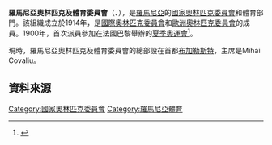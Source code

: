 {{Infobox National Olympic Committee
| title = 羅馬尼亞奧林匹克及體育委員會
| logo = 
| 國家或地區 = ROU
| 國家或地區編碼 = ROU
| 成立日期 = 1914年
| 加入國際奧委會 = 1914年
| 所屬成員 = [[歐洲奧林匹克委員會|歐洲奧林匹克委員會]]
| 總部 = 羅馬尼亞[[布加勒斯特|布加勒斯特]]
| 會長 = Mihai Covaliu 
| 秘書長 = George Boroi
| 網頁 = [http://www.cosr.ro 官方網頁]
}}
'''羅馬尼亞奧林匹克及體育委員會'''（{{lang-ro|Comitetul Olimpic și Sportiv Român, COSR}}、{{lang-en|Romanian Olympic and Sports Committee}}），是[[羅馬尼亞|羅馬尼亞]]的[[國家奧林匹克委員會|國家奧林匹克委員會]]和體育部門。該組織成立於1914年，是[[國際奧林匹克委員會|國際奧林匹克委員會]]和[[歐洲奧林匹克委員會|歐洲奧林匹克委員會]]的成員。1900年，首次派員參加在法國巴黎舉辦的[[1900年夏季奧林匹克運動會|夏季奧運會]]<ref>{{Cite web |url=http://www.sports-reference.com/olympics/countries/ROU/ |title=Romania |access-date=2014-06-22 |archive-url=https://web.archive.org/web/20110916081010/http://www.sports-reference.com/olympics/countries/ROU/ |archive-date=2011-09-16 |dead-url=yes }}</ref>。

現時，羅馬尼亞奧林匹克及體育委員會的總部設在首都[[布加勒斯特|布加勒斯特]]，主席是Mihai Covaliu。

==資料來源==
{{Reflist}}

{{歐洲奧林匹克委員會}}
{{Authority control}}

[[Category:國家奧林匹克委員會|Category:國家奧林匹克委員會]]
[[Category:羅馬尼亞體育|Category:羅馬尼亞體育]]